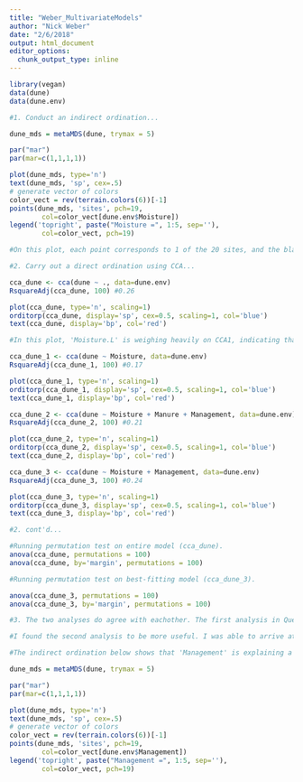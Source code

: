 ```yaml
---
title: "Weber_MultivariateModels"
author: "Nick Weber"
date: "2/6/2018"
output: html_document
editor_options: 
  chunk_output_type: inline
---
```


```r
library(vegan)
data(dune)
data(dune.env)

#1. Conduct an indirect ordination...

dune_mds = metaMDS(dune, trymax = 5)

par("mar")
par(mar=c(1,1,1,1))

plot(dune_mds, type='n')
text(dune_mds, 'sp', cex=.5)
# generate vector of colors 
color_vect = rev(terrain.colors(6))[-1]
points(dune_mds, 'sites', pch=19, 
        col=color_vect[dune.env$Moisture])
legend('topright', paste("Moisture =", 1:5, sep=''), 
        col=color_vect, pch=19)

#On this plot, each point corresponds to 1 of the 20 sites, and the black words represent each of the 30 species. This plot is emphasizing the role of 'moisture', by color-coding each of the 20 sites according to the moisture level present at that site (aka we are post-hoc overlaying environmental information using 'moisture'). The axes are essentially hypothetical gradients. As you move to the right across the x-axis, it is clear that you are getting higher moisture levels. From this graph, we can start to infer that the species names present on the right side of the graph may be more likely found at higher moisture sites. The goal of this plot is to start to examine the correlations present in the explanatory environmental matrix.  
```

```r
#2. Carry out a direct ordination using CCA...

cca_dune <- cca(dune ~ ., data=dune.env)
RsquareAdj(cca_dune, 100) #0.26

plot(cca_dune, type='n', scaling=1)
orditorp(cca_dune, display='sp', cex=0.5, scaling=1, col='blue')
text(cca_dune, display='bp', col='red')

#In this plot, 'Moisture.L' is weighing heavily on CCA1, indicating that this variable explains a larger proption of the variance associated with the CCA1 axis. The location of the species relative to each environmental variable indicates how strongly a species is associated with a given variable. The majority of the variation associated with axis 2 is explained by the variables 'Management' and 'Manure'. 

cca_dune_1 <- cca(dune ~ Moisture, data=dune.env)
RsquareAdj(cca_dune_1, 100) #0.17

plot(cca_dune_1, type='n', scaling=1)
orditorp(cca_dune_1, display='sp', cex=0.5, scaling=1, col='blue')
text(cca_dune_1, display='bp', col='red')

cca_dune_2 <- cca(dune ~ Moisture + Manure + Management, data=dune.env)
RsquareAdj(cca_dune_2, 100) #0.21

plot(cca_dune_2, type='n', scaling=1)
orditorp(cca_dune_2, display='sp', cex=0.5, scaling=1, col='blue')
text(cca_dune_2, display='bp', col='red')

cca_dune_3 <- cca(dune ~ Moisture + Management, data=dune.env)
RsquareAdj(cca_dune_3, 100) #0.24

plot(cca_dune_3, type='n', scaling=1)
orditorp(cca_dune_3, display='sp', cex=0.5, scaling=1, col='blue')
text(cca_dune_3, display='bp', col='red')
```

```r
#2. cont'd...

#Running permutation test on entire model (cca_dune).
anova(cca_dune, permutations = 100)
anova(cca_dune, by='margin', permutations = 100)

#Running permutation test on best-fitting model (cca_dune_3).

anova(cca_dune_3, permutations = 100)
anova(cca_dune_3, by='margin', permutations = 100)
```

```r
#3. The two analyses do agree with eachother. The first analysis in Question 1 suggested that 'moisture' was explaining a good portion of the variation in the first axis. The second analysis in Question 2 also suggested that 'moisture' was explaining the majority of the variation in axis 1, and also suggested that 'Management' explained the marjority of the variation in axis 2. Finally, the anova() in analysis 2 suggested that 'Moisture' was having a significant effect on dune species distribution.

#I found the second analysis to be more useful. I was able to arrive at the variables 'Moisture' and 'Management' explaining the majority of the variation, and could then confirm that result by plotting those variables on an NMDS plot. 

#The indirect ordination below shows that 'Management' is explaining a good portion of the variation in the second axis.

dune_mds = metaMDS(dune, trymax = 5)

par("mar")
par(mar=c(1,1,1,1))

plot(dune_mds, type='n')
text(dune_mds, 'sp', cex=.5)
# generate vector of colors 
color_vect = rev(terrain.colors(6))[-1]
points(dune_mds, 'sites', pch=19, 
        col=color_vect[dune.env$Management])
legend('topright', paste("Management =", 1:5, sep=''), 
        col=color_vect, pch=19)
```
